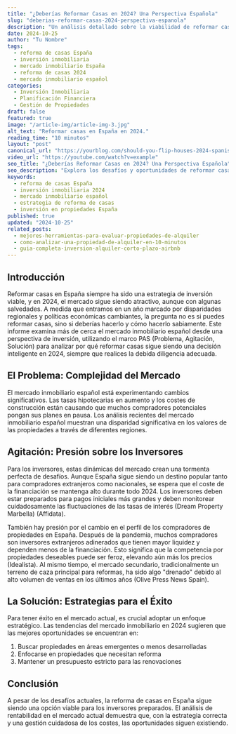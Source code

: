 ```yaml
---
title: "¿Deberías Reformar Casas en 2024? Una Perspectiva Española"
slug: "deberias-reformar-casas-2024-perspectiva-espanola"
description: "Un análisis detallado sobre la viabilidad de reformar casas en España en 2024, analizando las complejidades del mercado, las presiones de los inversores y las soluciones estratégicas."
date: 2024-10-25
author: "Tu Nombre"
tags:
  - reforma de casas España
  - inversión inmobiliaria
  - mercado inmobiliario España
  - reforma de casas 2024
  - mercado inmobiliario español
categories:
  - Inversión Inmobiliaria
  - Planificación Financiera
  - Gestión de Propiedades
draft: false
featured: true
image: "/article-img/article-img-3.jpg"
alt_text: "Reformar casas en España en 2024."
reading_time: "10 minutos"
layout: "post"
canonical_url: "https://yourblog.com/should-you-flip-houses-2024-spanish-perspective"
video_url: "https://youtube.com/watch?v=example"
seo_title: "¿Deberías Reformar Casas en 2024? Una Perspectiva Española"
seo_description: "Explora los desafíos y oportunidades de reformar casas en España en 2024, con información sobre tendencias del mercado, estrategias de inversión y regulaciones regionales."
keywords:
  - reforma de casas España
  - inversión inmobiliaria 2024
  - mercado inmobiliario español
  - estrategia de reforma de casas
  - inversión en propiedades España
published: true
updated: "2024-10-25"
related_posts:
  - mejores-herramientas-para-evaluar-propiedades-de-alquiler
  - como-analizar-una-propiedad-de-alquiler-en-10-minutos
  - guia-completa-inversion-alquiler-corto-plazo-airbnb
---
```


## Introducción

Reformar casas en España siempre ha sido una estrategia de inversión viable, y en 2024, el mercado sigue siendo atractivo, aunque con algunas salvedades. A medida que entramos en un año marcado por disparidades regionales y políticas económicas cambiantes, la pregunta no es si puedes reformar casas, sino si deberías hacerlo y cómo hacerlo sabiamente. Este informe examina más de cerca el mercado inmobiliario español desde una perspectiva de inversión, utilizando el marco PAS (Problema, Agitación, Solución) para analizar por qué reformar casas sigue siendo una decisión inteligente en 2024, siempre que realices la debida diligencia adecuada.

## El Problema: Complejidad del Mercado

El mercado inmobiliario español está experimentando cambios significativos. Las tasas hipotecarias en aumento y los costes de construcción están causando que muchos compradores potenciales pongan sus planes en pausa. <Link href="/blog/rentabilidad-reforma-casas-mercado-inmobiliario-espanol">Los análisis recientes del mercado inmobiliario español</Link> muestran una disparidad significativa en los valores de las propiedades a través de diferentes regiones.

## Agitación: Presión sobre los Inversores

Para los inversores, estas dinámicas del mercado crean una tormenta perfecta de desafíos. Aunque España sigue siendo un destino popular tanto para compradores extranjeros como nacionales, se espera que el coste de la financiación se mantenga alto durante todo 2024. Los inversores deben estar preparados para pagos iniciales más grandes y deben monitorear cuidadosamente las fluctuaciones de las tasas de interés (Dream Property Marbella) (Affidata).

También hay presión por el cambio en el perfil de los compradores de propiedades en España. Después de la pandemia, muchos compradores son inversores extranjeros adinerados que tienen mayor liquidez y dependen menos de la financiación. Esto significa que la competencia por propiedades deseables puede ser feroz, elevando aún más los precios (Idealista). Al mismo tiempo, el mercado secundario, tradicionalmente un terreno de caza principal para reformas, ha sido algo "drenado" debido al alto volumen de ventas en los últimos años (Olive Press News Spain).

## La Solución: Estrategias para el Éxito

Para tener éxito en el mercado actual, es crucial adoptar un enfoque estratégico. <Link href="/blog/mercado-inmobiliario-espanol-2024-reformadores-viviendas">Las tendencias del mercado inmobiliario en 2024</Link> sugieren que las mejores oportunidades se encuentran en:

1. Buscar propiedades en áreas emergentes o menos desarrolladas
2. Enfocarse en propiedades que necesitan reforma
3. Mantener un presupuesto estricto para las renovaciones

## Conclusión

A pesar de los desafíos actuales, la reforma de casas en España sigue siendo una opción viable para los inversores preparados. <Link href="/blog/rentabilidad-reforma-casas-mercado-inmobiliario-espanol">El análisis de rentabilidad en el mercado actual</Link> demuestra que, con la estrategia correcta y una gestión cuidadosa de los costes, las oportunidades siguen existiendo.

